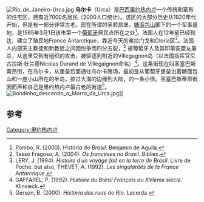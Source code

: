 {{Infobox settlement
|name                              = 乌尔卡
|native_name                   =Urca
|coordinates_display        = inline,title
|coordinates_region         = BR
|subdivision_type             = 国家
|subdivision_name           = {{flag|Brazil}}
|subdivision_type1          = 州
|subdivision_name1        = [[里约热内卢州|里约热内卢州]]
|subdivision_type2          = 市
|subdivision_name2        = [[里约热内卢|里约热内卢]]
|subdivision_type3           =区
|subdivision_name3         = 南区
|latd=22    | latm=56    | lats=56    | latNS      = S
|longd=43 | longm=09 | longs=56 | longEW   = W
|elevation_footnotes    
}}
[[File:Rio_de_Janeiro-Urca.jpg|thumb]]
'''乌尔卡'''（Urca）是[[巴西|巴西]][[里约热内卢|里约热内卢]]一个传统和富有的住宅区，拥有近7000名居民（2000人口统计）。该区的大部分历史从1920年代开始，但是有一部分非常古老。现在所谓的圣若昂堡，[[糖面包山|糖面包山]]脚下的一个军事基地，是1565年3月1日该市第一个[[葡萄牙|葡萄牙]]居民点所在之处<ref>Pombo, R. (2000). ''História do Brasil''. Benjamin de Aguila.</ref>。法国人在12年前已经到达，建立了殖民地France Antarctique，靠近今天的弗拉门戈和Gloria区<ref>Tasso Fragoso, A. (2004). ''Os franceses no Brasil''. Bibliex.</ref>。法国人内部天主教徒和新教徒之间因纷争而四分五裂，<ref>LERY, J. (1994). ''Histoire d´un voyage fait en la terre de Brésil''. Livre de Poche. but also, THEVET, A. (1992). ''Les singularités de la France Antarctique''.</ref> 被葡萄牙人及其印第安盟友屠杀，从这里受到有组织的攻击，被驱逐到附近的Villegagnon岛（以法国指挥官尼古拉斯·杜兰德Nicolas Durand de Villegaignon命名）<ref>GAFFAREL, P. (1992). ''Histoire du Brésil Français au XVIème siècle''. Klinsieck.</ref>。这条街现在叫圣塞巴斯蒂昂街，在乌尔卡，从堡垒后面通往乌尔卡赌场，最初是从葡萄牙堡垒沿着糖面包山和一座小山所在的半岛，掠过大海的边缘到大陆，的一条小径。圣塞巴斯蒂昂街 因而声称自己是里约热内卢最古老的街道<ref>Gerson, B. (2000). ''História das ruas do Rio''. Lacerda.</ref>。
[[File:Bondinho_descendo_o_Morro_da_Urca.jpg|thumb]]]]

== 参考 ==
<references />

[[Category:里约热内卢|Category:里约热内卢]]